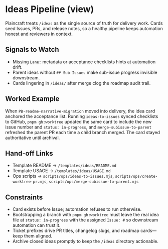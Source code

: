 
<Meta title="Governance/Ideas Pipeline" />

# Ideas Pipeline (view)

Plaincraft treats `/ideas` as the single source of truth for delivery work. Cards seed Issues, PRs, and release notes, so a healthy pipeline keeps automation honest and reviewers in context.

## Signals to Watch

- Missing `Lane:` metadata or acceptance checklists hints at automation drift.
- Parent ideas without `## Sub-Issues` make sub-issue progress invisible downstream.
- Cards lingering in `/ideas/` after merge clog the roadmap audit trail.

## Worked Example

When `PB-readme-narrative-migration` moved into delivery, the idea card anchored the acceptance list. Running `ideas-to-issues` synced checklists to GitHub, `pnpm gh:worktree` updated the same card to include the new issue number and `status: in-progress`, and `merge-subissue-to-parent` refreshed the parent PR each time a child branch merged. The card stayed authoritative until archival.

## Hand-off Links

- Template README → `/templates/ideas/README.md`
- Template USAGE → `/templates/ideas/USAGE.md`
- Ops scripts → `scripts/ops/ideas-to-issues.mjs`, `scripts/ops/create-worktree-pr.mjs`, `scripts/ops/merge-subissue-to-parent.mjs`

## Constraints

- Card exists before Issue; automation refuses to run otherwise.
- Bootstrapping a branch with `pnpm gh:worktree` must leave the real idea file at `status: in-progress` with the assigned `Issue: #` so downstream automation can trust it.
- Ticket prefixes drive PR titles, changelog slugs, and roadmap cards—keep them aligned.
- Archive closed ideas promptly to keep the `/ideas` directory actionable.
